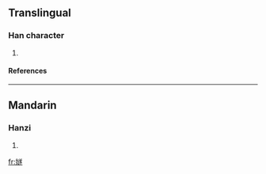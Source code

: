 ==Translingual==
===Han character===
{{Han char|rn=38|rad=女|as=13|sn=16|four=|canj=女卜廿人 (VYTO)}}
# {{defn|Han|sort=女13}}
====References====
{{Han ref|kx=0272.090|dkj=06772|hdz=21084.140|uh=5B18|ud=23320}}

----
==Mandarin==
===Hanzi===
{{cmn-hanzi|pin=[[sùi]] (sui4)|wg=sui<sup>4</sup>}}
# {{defn|Mandarin}}

[[fr:嬘]]